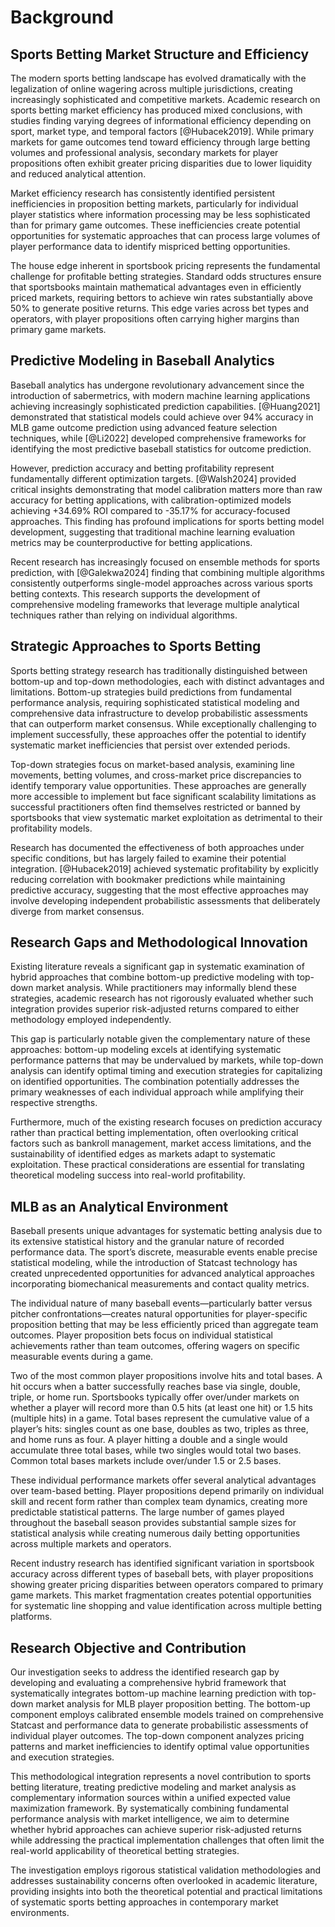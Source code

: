 # Background

## Sports Betting Market Structure and Efficiency

The modern sports betting landscape has evolved dramatically with the legalization of online wagering across multiple jurisdictions, creating increasingly sophisticated and competitive markets. Academic research on sports betting market efficiency has produced mixed conclusions, with studies finding varying degrees of informational efficiency depending on sport, market type, and temporal factors [@Hubacek2019]. While primary markets for game outcomes tend toward efficiency through large betting volumes and professional analysis, secondary markets for player propositions often exhibit greater pricing disparities due to lower liquidity and reduced analytical attention.

Market efficiency research has consistently identified persistent inefficiencies in proposition betting markets, particularly for individual player statistics where information processing may be less sophisticated than for primary game outcomes. These inefficiencies create potential opportunities for systematic approaches that can process large volumes of player performance data to identify mispriced betting opportunities.

The house edge inherent in sportsbook pricing represents the fundamental challenge for profitable betting strategies. Standard odds structures ensure that sportsbooks maintain mathematical advantages even in efficiently priced markets, requiring bettors to achieve win rates substantially above 50% to generate positive returns. This edge varies across bet types and operators, with player propositions often carrying higher margins than primary game markets.

## Predictive Modeling in Baseball Analytics

Baseball analytics has undergone revolutionary advancement since the introduction of sabermetrics, with modern machine learning applications achieving increasingly sophisticated prediction capabilities. [@Huang2021] demonstrated that statistical models could achieve over 94% accuracy in MLB game outcome prediction using advanced feature selection techniques, while [@Li2022] developed comprehensive frameworks for identifying the most predictive baseball statistics for outcome prediction.

However, prediction accuracy and betting profitability represent fundamentally different optimization targets. [@Walsh2024] provided critical insights demonstrating that model calibration matters more than raw accuracy for betting applications, with calibration-optimized models achieving +34.69% ROI compared to -35.17% for accuracy-focused approaches. This finding has profound implications for sports betting model development, suggesting that traditional machine learning evaluation metrics may be counterproductive for betting applications.

Recent research has increasingly focused on ensemble methods for sports prediction, with [@Galekwa2024] finding that combining multiple algorithms consistently outperforms single-model approaches across various sports betting contexts. This research supports the development of comprehensive modeling frameworks that leverage multiple analytical techniques rather than relying on individual algorithms.

## Strategic Approaches to Sports Betting

Sports betting strategy research has traditionally distinguished between bottom-up and top-down methodologies, each with distinct advantages and limitations. Bottom-up strategies build predictions from fundamental performance analysis, requiring sophisticated statistical modeling and comprehensive data infrastructure to develop probabilistic assessments that can outperform market consensus. While exceptionally challenging to implement successfully, these approaches offer the potential to identify systematic market inefficiencies that persist over extended periods.

Top-down strategies focus on market-based analysis, examining line movements, betting volumes, and cross-market price discrepancies to identify temporary value opportunities. These approaches are generally more accessible to implement but face significant scalability limitations as successful practitioners often find themselves restricted or banned by sportsbooks that view systematic market exploitation as detrimental to their profitability models.

Research has documented the effectiveness of both approaches under specific conditions, but has largely failed to examine their potential integration. [@Hubacek2019] achieved systematic profitability by explicitly reducing correlation with bookmaker predictions while maintaining predictive accuracy, suggesting that the most effective approaches may involve developing independent probabilistic assessments that deliberately diverge from market consensus.

## Research Gaps and Methodological Innovation

Existing literature reveals a significant gap in systematic examination of hybrid approaches that combine bottom-up predictive modeling with top-down market analysis. While practitioners may informally blend these strategies, academic research has not rigorously evaluated whether such integration provides superior risk-adjusted returns compared to either methodology employed independently.

This gap is particularly notable given the complementary nature of these approaches: bottom-up modeling excels at identifying systematic performance patterns that may be undervalued by markets, while top-down analysis can identify optimal timing and execution strategies for capitalizing on identified opportunities. The combination potentially addresses the primary weaknesses of each individual approach while amplifying their respective strengths.

Furthermore, much of the existing research focuses on prediction accuracy rather than practical betting implementation, often overlooking critical factors such as bankroll management, market access limitations, and the sustainability of identified edges as markets adapt to systematic exploitation. These practical considerations are essential for translating theoretical modeling success into real-world profitability.

## MLB as an Analytical Environment

Baseball presents unique advantages for systematic betting analysis due to its extensive statistical history and the granular nature of recorded performance data. The sport's discrete, measurable events enable precise statistical modeling, while the introduction of Statcast technology has created unprecedented opportunities for advanced analytical approaches incorporating biomechanical measurements and contact quality metrics.

The individual nature of many baseball events—particularly batter versus pitcher confrontations—creates natural opportunities for player-specific proposition betting that may be less efficiently priced than aggregate team outcomes. Player proposition bets focus on individual statistical achievements rather than team outcomes, offering wagers on specific measurable events during a game.

Two of the most common player propositions involve hits and total bases. A hit occurs when a batter successfully reaches base via single, double, triple, or home run. Sportsbooks typically offer over/under markets on whether a player will record more than 0.5 hits (at least one hit) or 1.5 hits (multiple hits) in a game. Total bases represent the cumulative value of a player's hits: singles count as one base, doubles as two, triples as three, and home runs as four. A player hitting a double and a single would accumulate three total bases, while two singles would total two bases. Common total bases markets include over/under 1.5 or 2.5 bases.

These individual performance markets offer several analytical advantages over team-based betting. Player propositions depend primarily on individual skill and recent form rather than complex team dynamics, creating more predictable statistical patterns. The large number of games played throughout the baseball season provides substantial sample sizes for statistical analysis while creating numerous daily betting opportunities across multiple markets and operators.

Recent industry research has identified significant variation in sportsbook accuracy across different types of baseball bets, with player propositions showing greater pricing disparities between operators compared to primary game markets. This market fragmentation creates potential opportunities for systematic line shopping and value identification across multiple betting platforms.

## Research Objective and Contribution

Our investigation seeks to address the identified research gap by developing and evaluating a comprehensive hybrid framework that systematically integrates bottom-up machine learning prediction with top-down market analysis for MLB player proposition betting. The bottom-up component employs calibrated ensemble models trained on comprehensive Statcast and performance data to generate probabilistic assessments of individual player outcomes. The top-down component analyzes pricing patterns and market inefficiencies to identify optimal value opportunities and execution strategies.

This methodological integration represents a novel contribution to sports betting literature, treating predictive modeling and market analysis as complementary information sources within a unified expected value maximization framework. By systematically combining fundamental performance analysis with market intelligence, we aim to determine whether hybrid approaches can achieve superior risk-adjusted returns while addressing the practical implementation challenges that often limit the real-world applicability of theoretical betting strategies.

The investigation employs rigorous statistical validation methodologies and addresses sustainability concerns often overlooked in academic literature, providing insights into both the theoretical potential and practical limitations of systematic sports betting approaches in contemporary market environments.

